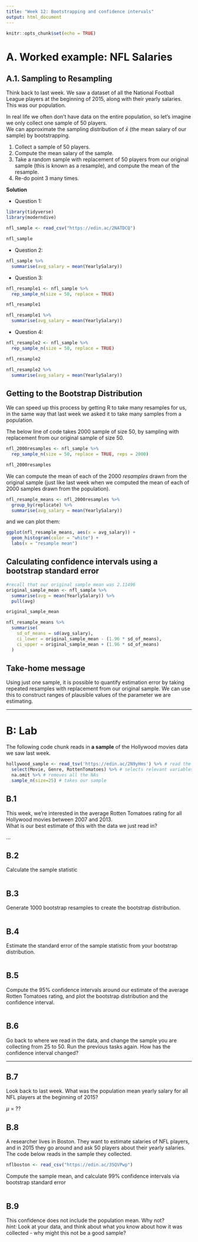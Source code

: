 ```yaml
---
title: "Week 12: Bootstrapping and confidence intervals"
output: html_document
---
```


```r
knitr::opts_chunk$set(echo = TRUE)
```

# A. Worked example: NFL Salaries

## A.1. Sampling to Resampling

Think back to last week. We saw a dataset of all the National Football League players at the beginning of 2015, along with their yearly salaries. This was our population.

In real life we often don't have data on the entire population, so let's imagine we only collect one sample of 50 players.  
We can approximate the sampling distribution of $\bar{x}$ (the mean salary of our sample) by bootstrapping. 

1. Collect a sample of 50 players.
2. Compute the mean salary of the sample.
3. Take a random sample with replacement of 50 players from our original sample (this is known as a resample), and compute the mean of the resample. 
4. Re-do point 3 many times. 

**Solution**  

- Question 1: 
```r
library(tidyverse)
library(moderndive)

nfl_sample <- read_csv("https://edin.ac/2NATDCQ")

nfl_sample
```

- Question 2:
```r
nfl_sample %>%
  summarise(avg_salary = mean(YearlySalary))
```

- Question 3:
```r
nfl_resample1 <- nfl_sample %>%
  rep_sample_n(size = 50, replace = TRUE)

nfl_resample1

nfl_resample1 %>% 
  summarise(avg_salary = mean(YearlySalary))
```

- Question 4: 
```r
nfl_resample2 <- nfl_sample %>%
  rep_sample_n(size = 50, replace = TRUE)

nfl_resample2

nfl_resample2 %>% 
  summarise(avg_salary = mean(YearlySalary))
```


## Getting to the Bootstrap Distribution  

We can speed up this process by getting R to take many resamples for us, in the same way that last week we asked it to take many samples from a population.  

The below line of code takes 2000 sample of size 50, by sampling with replacement from our original sample of size 50. 
```r
nfl_2000resamples <- nfl_sample %>% 
  rep_sample_n(size = 50, replace = TRUE, reps = 2000)

nfl_2000resamples
```

We can compute the mean of each of the 2000 *resamples* drawn from the original sample (just like last week when we computed the mean of each of 2000 samples drawn from the population).
```r
nfl_resample_means <- nfl_2000resamples %>%
  group_by(replicate) %>%
  summarise(avg_salary = mean(YearlySalary))
```

and we can plot them:

```r
ggplot(nfl_resample_means, aes(x = avg_salary)) + 
  geom_histogram(color = "white") + 
  labs(x = "resample mean")
```

## Calculating confidence intervals using a bootstrap standard error  

```r
#recall that our original sample mean was 2.11496
original_sample_mean <- nfl_sample %>% 
  summarise(avg = mean(YearlySalary)) %>%
  pull(avg)

original_sample_mean

nfl_resample_means %>%
  summarise(
    sd_of_means = sd(avg_salary), 
    ci_lower = original_sample_mean - (1.96 * sd_of_means),
    ci_upper = original_sample_mean + (1.96 * sd_of_means)
  )
```


## Take-home message

Using just one sample, it is possible to quantify estimation error by taking repeated resamples with replacement from our original sample. 
We can use this to construct ranges of plausible values of the parameter we are estimating. 



----


# B: Lab 

The following code chunk reads in **a sample** of the Hollywood movies data we saw last week. 
```r
hollywood_sample <- read_tsv('https://edin.ac/2N9yHms') %>% # read the data
  select(Movie, Genre, RottenTomatoes) %>% # selects relevant variables
  na.omit %>% # removes all the NAs
  sample_n(size=25) # takes our sample
```

## B.1  
This week, we're interested in the average Rotten Tomatoes rating for all Hollywood movies between 2007 and 2013.   
What is our best estimate of this with the data we just read in?

...

## B.2  
Calculate the sample statistic

```r

```

## B.3  
Generate 1000 bootstrap resamples to create the bootstrap distribution. 

```r

```

## B.4 
Estimate the standard error of the sample statistic from your bootstrap distribution.

```r

```


## B.5  
Compute the 95% confidence intervals around our estimate of the average Rotten Tomatoes rating, and plot the bootstrap distribution and the confidence interval.

```r

```

## B.6

Go back to where we read in the data, and change the sample you are collecting from 25 to 50. 
Run the previous tasks again.
How has the confidence interval changed?



---


## B.7
Look back to last week. What was the population mean yearly salary for all NFL players at the beginning of 2015? 
  
$\mu$ = ??  
  

## B.8
A researcher lives in Boston. They want to estimate salaries of NFL players, and in 2015 they go around and ask 50 players about their yearly salaries.  
The code below reads in the sample they collected.

```r
nflboston <- read_csv("https://edin.ac/35QVPwp")
```

Compute the sample mean, and calculate 99% confidence intervals via bootstrap standard error

```r



```


## B.9 
This confidence does not include the population mean. Why not?  
*hint:* Look at your data, and think about what you know about how it was collected - why might this not be a good sample?


